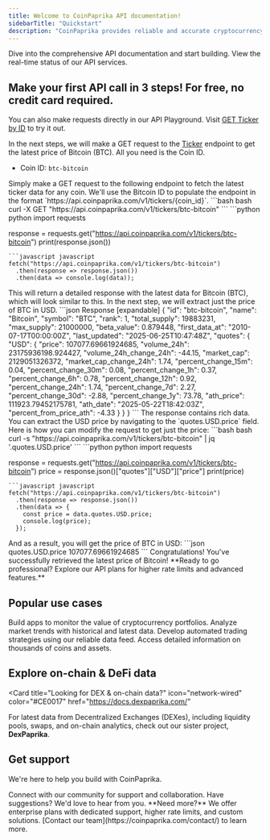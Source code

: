 ```yaml
---
title: Welcome to CoinPaprika API documentation! 
sidebarTitle: "Quickstart"
description: "CoinPaprika provides reliable and accurate cryptocurrency data through a simple and powerful API. Access latest and historical market data for thousands of coins and exchanges."
---
```


<CardGroup cols={2}>
  <Card
    title="Full API reference"
    icon="bolt"
    color="#CE0017"
    href="/api-reference/introduction"
  >
    Dive into the comprehensive API documentation and start building.
  </Card>
  <Card
    title="Check API status"
    icon="signal"
    color="#CE0017"
    href="https://status.coinpaprika.com/"
  >
    View the real-time status of our API services.
  </Card>
</CardGroup>

## Make your first API call in 3 steps! For free, no credit card required.

<Tip>You can also make requests directly in our API Playground. Visit [GET Ticker by ID](/api-reference/tickers/get-ticker-for-a-specific-coin) to try it out.</Tip>

In the next steps, we will make a GET request to the [Ticker](/api-reference/tickers/get-ticker-for-a-specific-coin) endpoint to get the latest price of Bitcoin (BTC). All you need is the Coin ID.

- Coin ID: `btc-bitcoin`

<Steps>
<Step title="Make a GET request">
Simply make a GET request to the following endpoint to fetch the latest ticker data for any coin. We'll use the Bitcoin ID to populate the endpoint in the format `https://api.coinpaprika.com/v1/tickers/{coin_id}`.

<CodeGroup>
```bash bash
curl -X GET "https://api.coinpaprika.com/v1/tickers/btc-bitcoin"
```
```python python
import requests

response = requests.get("https://api.coinpaprika.com/v1/tickers/btc-bitcoin")
print(response.json())
```
```javascript javascript
fetch("https://api.coinpaprika.com/v1/tickers/btc-bitcoin")
  .then(response => response.json())
  .then(data => console.log(data));
```
</CodeGroup>
</Step>
<Step title="Get latest data for Bitcoin (BTC)">
This will return a detailed response with the latest data for Bitcoin (BTC), which will look similar to this. In the next step, we will extract just the price of BTC in USD.
```json Response [expandable]
{
    "id": "btc-bitcoin",
    "name": "Bitcoin",
    "symbol": "BTC",
    "rank": 1,
    "total_supply": 19883231,
    "max_supply": 21000000,
    "beta_value": 0.879448,
    "first_data_at": "2010-07-17T00:00:00Z",
    "last_updated": "2025-06-25T10:47:48Z",
    "quotes": {
        "USD": {
            "price": 107077.69661924685,
            "volume_24h": 23175936198.924427,
            "volume_24h_change_24h": -44.15,
            "market_cap": 2129051326372,
            "market_cap_change_24h": 1.74,
            "percent_change_15m": 0.04,
            "percent_change_30m": 0.08,
            "percent_change_1h": 0.37,
            "percent_change_6h": 0.78,
            "percent_change_12h": 0.92,
            "percent_change_24h": 1.74,
            "percent_change_7d": 2.27,
            "percent_change_30d": -2.88,
            "percent_change_1y": 73.78,
            "ath_price": 111923.79452175781,
            "ath_date": "2025-05-22T18:42:03Z",
            "percent_from_price_ath": -4.33
        }
    }
}
```
</Step>
<Step title="Extract the price">
The response contains rich data. You can extract the USD price by navigating to the `quotes.USD.price` field. Here is how you can modify the request to get just the price:
<CodeGroup>
```bash bash
curl -s "https://api.coinpaprika.com/v1/tickers/btc-bitcoin" | jq '.quotes.USD.price'
```
```python python
import requests

response = requests.get("https://api.coinpaprika.com/v1/tickers/btc-bitcoin")
price = response.json()["quotes"]["USD"]["price"]
print(price)
```
```javascript javascript
fetch("https://api.coinpaprika.com/v1/tickers/btc-bitcoin")
  .then(response => response.json())
  .then(data => {
    const price = data.quotes.USD.price;
    console.log(price);
  });
```
</CodeGroup>
And as a result, you will get the price of BTC in USD:
```json quotes.USD.price
107077.69661924685
```
Congratulations! You've successfully retrieved the latest price of Bitcoin!
</Step>
</Steps>

<Card className="promo-card" href="/api-plans">
  **Ready to go professional? Explore our API plans for higher rate limits and advanced features.**
</Card>

## Popular use cases

<CardGroup cols={2}>
  <Card
    title="Portfolio Tracking"
    icon="briefcase"
    color="#CE0017"
    href="/api-reference/tickers/get-tickers-for-all-active-coins"
  >
    Build apps to monitor the value of cryptocurrency portfolios.
  </Card>
  <Card
    title="Market Analysis"
    icon="chart-line"
    color="#CE0017"
    href="/api-reference/coins/get-historical-ohlc"
  >
    Analyze market trends with historical and latest data.
  </Card>
</CardGroup>
<CardGroup cols={2}>
  <Card
    title="Trading Bots"
    icon="robot"
    color="#CE0017"
    href="/api-reference/exchanges/list-an-exchange-markets"
  >
    Develop automated trading strategies using our reliable data feed.
  </Card>
  <Card
    title="Crypto Research"
    icon="book"
    color="#CE0017"
    href="/api-reference/coins/list-coins"
  >
    Access detailed information on thousands of coins and assets.
  </Card>
</CardGroup>

## Explore on-chain & DeFi data
<Card
  title="Looking for DEX & on-chain data?"
  icon="network-wired"
  color="#CE0017"
  href="https://docs.dexpaprika.com/"
>
  For latest data from Decentralized Exchanges (DEXes), including liquidity pools, swaps, and on-chain analytics, check out our sister project, **DexPaprika**.
</Card>

## Get support

We're here to help you build with CoinPaprika.

<CardGroup cols={2}>
  <Card
    title="Join Discord"
    icon="discord"
    color="#CE0017"
    href="https://discord.gg/DhJge5TUGM"
  >
    Connect with our community for support and collaboration.
  </Card>
  <Card
    title="Give feedback"
    icon="message"
    color="#CE0017"
    href=" https://coinpaprika.com/contact/"
  >
    Have suggestions? We'd love to hear from you.
  </Card>
</CardGroup>
<Note>
  **Need more?** We offer enterprise plans with dedicated support, higher rate limits, and custom solutions.
  [Contact our team](https://coinpaprika.com/contact/) to learn more.
</Note>
